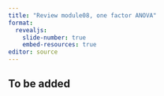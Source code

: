 ```yaml
---
title: "Review module08, one factor ANOVA"
format: 
  revealjs:
    slide-number: true
    embed-resources: true
editor: source
---
```


## To be added
